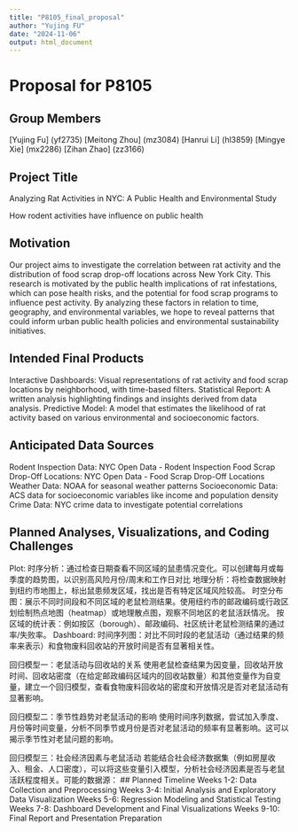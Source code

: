 ```yaml
---
title: "P8105_final_proposal"
author: "Yujing FU"
date: "2024-11-06"
output: html_document
---
```


# Proposal for P8105

## Group Members
[Yujing Fu] (yf2735)
[Meitong Zhou] (mz3084)
[Hanrui Li] (hl3859)
[Mingye Xie] (mx2286)
[Zihan Zhao] (zz3166)


## Project Title
Analyzing Rat Activities in NYC: A Public Health and Environmental Study

How rodent activities have influence on public health

## Motivation
Our project aims to investigate the correlation between rat activity and the distribution of food scrap drop-off locations across New York City. This research is motivated by the public health implications of rat infestations, which can pose health risks, and the potential for food scrap programs to influence pest activity. By analyzing these factors in relation to time, geography, and environmental variables, we hope to reveal patterns that could inform urban public health policies and environmental sustainability initiatives.

## Intended Final Products
Interactive Dashboards: Visual representations of rat activity and food scrap locations by neighborhood, with time-based filters.
Statistical Report: A written analysis highlighting findings and insights derived from data analysis.
Predictive Model: A model that estimates the likelihood of rat activity based on various environmental and socioeconomic factors.

## Anticipated Data Sources
Rodent Inspection Data: NYC Open Data - Rodent Inspection
Food Scrap Drop-Off Locations: NYC Open Data - Food Scrap Drop-Off Locations
Weather Data: NOAA for seasonal weather patterns
Socioeconomic Data: ACS data for socioeconomic variables like income and population density
Crime Data: NYC crime data to investigate potential correlations

## Planned Analyses, Visualizations, and Coding Challenges
Plot:
时序分析：通过检查日期查看不同区域的鼠患情况变化。可以创建每月或每季度的趋势图，以识别高风险月份/周末和工作日对比
地理分析：将检查数据映射到纽约市地图上，标出鼠患频发区域，找出是否有特定区域风险较高。
时空分布图：展示不同时间段和不同区域的老鼠检测结果。使用纽约市的邮政编码或行政区划绘制热点地图（heatmap）或地理散点图，观察不同地区的老鼠活跃情况。
按区域的统计表：例如按区（borough）、邮政编码、社区统计老鼠检测结果的通过率/失败率。
Dashboard:
时间序列图：对比不同时段的老鼠活动（通过结果的频率来表示）和食物废料回收站的开放时间是否有显著相关性。


回归模型一：老鼠活动与回收站的关系
使用老鼠检查结果为因变量，回收站开放时间、回收站密度（在给定邮政编码区域内的回收站数量）和其他变量作为自变量，建立一个回归模型，查看食物废料回收站的密度和开放情况是否对老鼠活动有显著影响。

回归模型二：季节性趋势对老鼠活动的影响
使用时间序列数据，尝试加入季度、月份等时间变量，分析不同季节或月份是否对老鼠活动的频率有显著影响。这可以揭示季节性对老鼠问题的影响。

回归模型三：社会经济因素与老鼠活动
若能结合社会经济数据集（例如房屋收入、租金、人口密度），可以将这些变量引入模型，分析社会经济因素是否与老鼠活跃程度相关。可能的数据源：
## Planned Timeline
Weeks 1-2: Data Collection and Preprocessing
Weeks 3-4: Initial Analysis and Exploratory Data Visualization
Weeks 5-6: Regression Modeling and Statistical Testing
Weeks 7-8: Dashboard Development and Final Visualizations
Weeks 9-10: Final Report and Presentation Preparation
